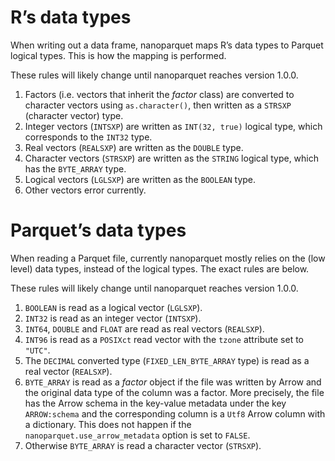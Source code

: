 # R's data types

When writing out a data frame, nanoparquet maps R's data types to Parquet
logical types. This is how the mapping is performed.

These rules will likely change until nanoparquet reaches version 1.0.0.

1. Factors (i.e. vectors that inherit the *factor* class) are converted
   to character vectors using `as.character()`, then written as a
   `STRSXP` (character vector) type.
2. Integer vectors (`INTSXP`) are written as `INT(32, true)` logical type,
   which corresponds to the `INT32` type.
3. Real vectors (`REALSXP`) are written as the `DOUBLE` type.
4. Character vectors (`STRSXP`) are written as the `STRING` logical type,
   which has the `BYTE_ARRAY` type.
5. Logical vectors (`LGLSXP`) are written as the `BOOLEAN` type.
6. Other vectors error currently.

# Parquet's data types

When reading a Parquet file, currently nanoparquet mostly relies on the
(low level) data types, instead of the logical types. The exact rules are
below.

These rules will likely change until nanoparquet reaches version 1.0.0.

1. `BOOLEAN` is read as a logical vector (`LGLSXP`).
2. `INT32` is read as an integer vector (`INTSXP`).
3. `INT64`, `DOUBLE` and `FLOAT` are read as real vectors (`REALSXP`).
4. `INT96` is read as a `POSIXct` read vector with the `tzone` attribute
   set to `"UTC"`.
5. The `DECIMAL` converted type (`FIXED_LEN_BYTE_ARRAY` type) is read
   as a real vector (`REALSXP`).
6. `BYTE_ARRAY` is read as a *factor* object if the file was written
   by Arrow and the original data type of the column was a factor.
   More precisely, the file has the Arrow schema in the key-value metadata
   under the key `ARROW:schema` and the corresponding column is a `Utf8`
   Arrow column with a dictionary. This does not happen if the
   `nanoparquet.use_arrow_metadata` option is set to `FALSE`.
6. Otherwise `BYTE_ARRAY` is read a character vector (`STRSXP`).
